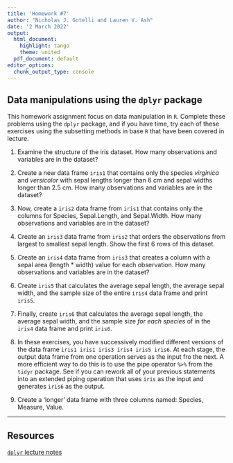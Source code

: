 ```yaml
---
title: 'Homework #7'
author: "Nicholas J. Gotelli and Lauren V. Ash"
date: '2 March 2022'
output:
  html_document:
    highlight: tango
    theme: united
  pdf_document: default
editor_options: 
  chunk_output_type: console
---
```


## Data manipulations using the `dplyr` package  

This homework assignment focus on data manipulation in `R`. Complete these problems using the `dplyr` package, and if you have time, try each of these exercises using the subsetting methods in base `R` that have been covered in lecture. 

1. Examine the structure of the iris dataset. How many observations and variables are in the dataset?   

2. Create a new data frame `iris1` that contains only the species *virginica* and *versicolor* with sepal lengths longer than 6 cm and sepal widths longer than 2.5 cm. How many observations and variables are in the dataset?      

3. Now, create a `iris2` data frame from `iris1` that contains only the columns for Species, Sepal.Length, and Sepal.Width. How many observations and variables are in the dataset?   

4. Create an `iris3` data frame from `iris2` that orders the observations from largest to smallest sepal length. Show the first 6 rows of this dataset.    

5. Create an `iris4` data frame from `iris3` that creates a column with a sepal area (length * width) value for each observation. How many observations and variables are in the dataset?

6. Create `iris5` that calculates the average sepal length, the average sepal width, and the sample size of the entire `iris4` data frame and print `iris5`.

7. Finally, create `iris6` that calculates the average sepal length, the average sepal width, and the sample size *for each species* of in the `iris4` data frame and print `iris6`.

8. In these exercises, you have successively modified different versions of the data frame `iris1 iris1 iris3 iris4 iris5 iris6`. At each stage, the output data frame from one operation serves as the input fro the next. A more efficient way to do this is to use the pipe operator `%>%` from the `tidyr` package. See if you can rework all of your previous statements into an extended piping operation that uses `iris` as the input and generates `iris6` as the output.

9. Create a 'longer' data frame with three columns named: Species, Measure, Value.


----
## Resources
[`dplyr` lecture notes](dplyr_Lecture1.html)
